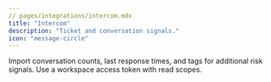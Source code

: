 ```yaml
---
// pages/integrations/intercom.mdx
title: "Intercom"
description: "Ticket and conversation signals."
icon: "message-circle"
---
```

Import conversation counts, last response times, and tags for additional risk signals. Use a workspace access token with read scopes.
